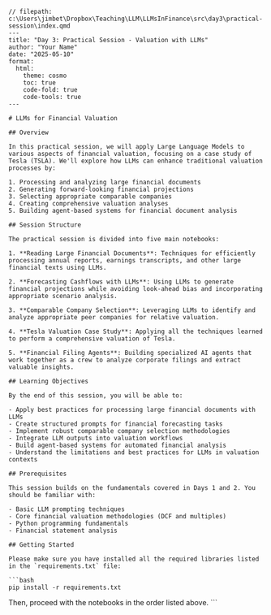 ```quarto
// filepath: c:\Users\jimbet\Dropbox\Teaching\LLM\LLMsInFinance\src\day3\practical-session\index.qmd
---
title: "Day 3: Practical Session - Valuation with LLMs"
author: "Your Name"
date: "2025-05-10"
format:
  html:
    theme: cosmo
    toc: true
    code-fold: true
    code-tools: true
---

# LLMs for Financial Valuation

## Overview

In this practical session, we will apply Large Language Models to various aspects of financial valuation, focusing on a case study of Tesla (TSLA). We'll explore how LLMs can enhance traditional valuation processes by:

1. Processing and analyzing large financial documents
2. Generating forward-looking financial projections
3. Selecting appropriate comparable companies
4. Creating comprehensive valuation analyses
5. Building agent-based systems for financial document analysis

## Session Structure

The practical session is divided into five main notebooks:

1. **Reading Large Financial Documents**: Techniques for efficiently processing annual reports, earnings transcripts, and other large financial texts using LLMs.

2. **Forecasting Cashflows with LLMs**: Using LLMs to generate financial projections while avoiding look-ahead bias and incorporating appropriate scenario analysis.

3. **Comparable Company Selection**: Leveraging LLMs to identify and analyze appropriate peer companies for relative valuation.

4. **Tesla Valuation Case Study**: Applying all the techniques learned to perform a comprehensive valuation of Tesla.

5. **Financial Filing Agents**: Building specialized AI agents that work together as a crew to analyze corporate filings and extract valuable insights.

## Learning Objectives

By the end of this session, you will be able to:

- Apply best practices for processing large financial documents with LLMs
- Create structured prompts for financial forecasting tasks
- Implement robust comparable company selection methodologies
- Integrate LLM outputs into valuation workflows
- Build agent-based systems for automated financial analysis
- Understand the limitations and best practices for LLMs in valuation contexts

## Prerequisites

This session builds on the fundamentals covered in Days 1 and 2. You should be familiar with:

- Basic LLM prompting techniques
- Core financial valuation methodologies (DCF and multiples)
- Python programming fundamentals
- Financial statement analysis

## Getting Started

Please make sure you have installed all the required libraries listed in the `requirements.txt` file:

```bash
pip install -r requirements.txt
```

Then, proceed with the notebooks in the order listed above.
```
